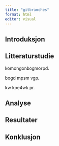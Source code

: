 ```yaml
---
title: "gitbranches"
format: html
editor: visual
---
```


## Introduksjon

## Litteraturstudie

komongonbogmorpd.

bogd mpsm vgp.

kw koe4wk pr.

## Analyse

## Resultater

## Konklusjon
